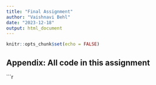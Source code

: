 ```yaml
---
title: "Final Assignment"
author: "Vaishnavi Behl"
date: "2023-12-18"
output: html_document
---
```


```r
knitr::opts_chunk$set(echo = FALSE) 
```


## Appendix: All code in this assignment
```r